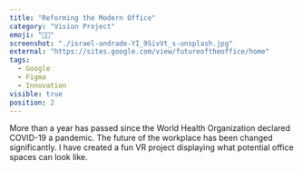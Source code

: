 ```yaml
---
title: "Reforming the Modern Office"
category: "Vision Project"
emoji: "👩‍💻"
screenshot: "./israel-andrade-YI_9SivVt_s-unsplash.jpg"
external: "https://sites.google.com/view/futureoftheoffice/home"
tags:
  - Google 
  - Figma
  - Innovation
visible: true
position: 2
---
```


More than a year has passed since the World Health Organization declared COVID-19 a pandemic. The future of the workplace has been changed significantly. I have created a fun VR project displaying what potential office spaces can look like.
